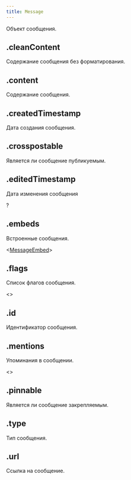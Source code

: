 ```yaml
---
title: Message
---
```



Объект сообщения.

## .cleanContent

Содержание сообщения без форматирования.

<MdnRef dataType="String" />

## .content

Содержание сообщения.

<MdnRef dataType="String" />

## .createdTimestamp

Дата создания сообщения.

<MdnRef dataType="Number" />

## .crosspostable

Является ли сообщение публикуемым.

<MdnRef dataType="Boolean" />

## .editedTimestamp

Дата изменения сообщения

?<MdnRef dataType="Number" />

## .embeds

Встроенные сообщения.

<MdnRef dataType="Array" />\<[MessageEmbed](messageembed.mdx)>

## .flags

Список флагов сообщения.

<MdnRef dataType="Array" />\<<MdnRef dataType="String" />>

## .id

Идентификатор сообщения.

<MdnRef dataType="String" />

## .mentions

Упоминания в сообщении.

<MdnRef dataType="Array" />\<<MdnRef dataType="String" />>

## .pinnable

Является ли сообщение закрепляемым.

<MdnRef dataType="Boolean" />

## .type

Тип сообщения.

<MdnRef dataType="Number" />

## .url

Ссылка на сообщение.

<MdnRef dataType="String" />
